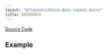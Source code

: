 ```yaml
---
layout: "@/layouts/block-docs-layout.astro"
title: INTEGRATE
---
```



<PythonDocsDisplay docstring={docstring} />

[Source Code](https://github.com/flojoy-ai/blocks/blob/main/blocks/TRANSFORMERS/CALCULUS/INTEGRATE/INTEGRATE.py)

## Example
